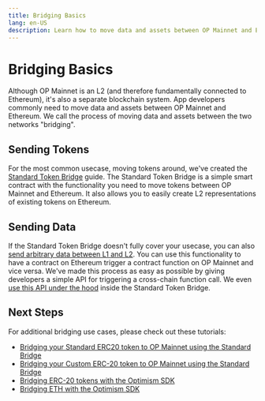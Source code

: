 ```yaml
---
title: Bridging Basics
lang: en-US
description: Learn how to move data and assets between OP Mainnet and Ethereum, known as "bridging".
---
```


# Bridging Basics

Although OP Mainnet is an L2 (and therefore fundamentally connected to Ethereum), it's also a separate blockchain system.
App developers commonly need to move data and assets between OP Mainnet and Ethereum.
We call the process of moving data and assets between the two networks "bridging".

## Sending Tokens

For the most common usecase, moving tokens around, we've created the [Standard Token Bridge](standard-bridge) guide.
The Standard Token Bridge is a simple smart contract with the functionality you need to move tokens between OP Mainnet and Ethereum.
It also allows you to easily create L2 representations of existing tokens on Ethereum.

## Sending Data

If the Standard Token Bridge doesn't fully cover your usecase, you can also [send arbitrary data between L1 and L2](messaging).
You can use this functionality to have a contract on Ethereum trigger a contract function on OP Mainnet and vice versa.
We've made this process as easy as possible by giving developers a simple API for triggering a cross-chain function call.
We even [use this API under the hood](https://github.com/ethereum-optimism/optimism/blob/a21cec6d3d00c9d7ed100c0257d4b966b034620f/packages/contracts/contracts/L1/messaging/L1StandardBridge.sol#L202) inside the Standard Token Bridge.

## Next Steps

For additional bridging use cases, please check out these tutorials:

*   [Bridging your Standard ERC20 token to OP Mainnet using the Standard Bridge](standard-bridge-standard-token)
*   [Bridging your Custom ERC-20 token to OP Mainnet using the Standard Bridge](standard-bridge-custom-token)
*   [Bridging ERC-20 tokens with the Optimism SDK](cross-dom-bridge-erc20)
*   [Bridging ETH with the Optimism SDK](cross-dom-bridge-eth)
